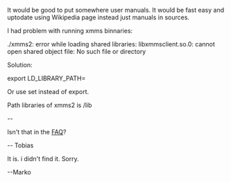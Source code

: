 It would be good to put somewhere user manuals. It would be fast easy and uptodate using Wikipedia page instead just manuals in sources.

I had problem with running xmms binnaries:

./xmms2: error while loading shared libraries: libxmmsclient.so.0: cannot open shared object file: No such file or directory

Solution:

export LD_LIBRARY_PATH=<path to libraries of xmms2>

Or use set instead of export. 

Path libraries of xmms2 is <instalation path>/lib

--


Isn't that in the [[FAQ]]?

-- Tobias

It is. i didn't  find it. Sorry.

--Marko